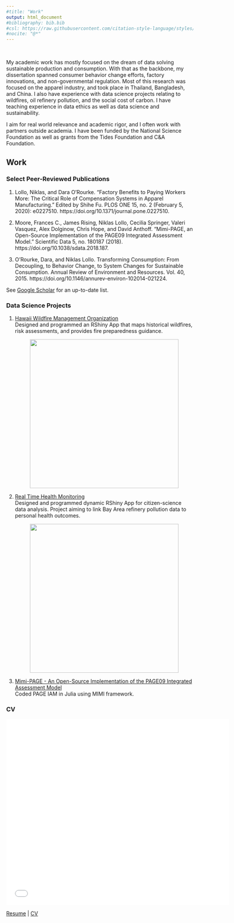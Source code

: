 ```yaml
---
#title: "Work"
output: html_document
#bibliography: bib.bib
#csl: https://raw.githubusercontent.com/citation-style-language/styles/master/apa.csl
#nocite: "@*"
---
```

<br>

My academic work has mostly focused on the dream of data solving sustainable production and consumption. With that as the backbone, my dissertation spanned consumer behavior change efforts, factory innovations, and non-governmental regulation. Most of this research was focused on the apparel industry, and took place in Thailand, Bangladesh, and China. I also have experience with data science projects relating to wildfires, oil refinery pollution, and the social cost of carbon. I have teaching experience in data ethics as well as data science and sustainability.

I aim for real world relevance and academic rigor, and I often work with partners outside academia. I have been funded by the National Science Foundation as well as grants from the Tides Foundation and C&A Foundation. 

## Work {.tabset}

### Select Peer-Reviewed Publications
1. Lollo, Niklas, and Dara O’Rourke. “Factory Benefits to Paying Workers More: The Critical Role of Compensation Systems in Apparel Manufacturing.” Edited by Shihe Fu. PLOS ONE 15, no. 2 (February 5, 2020): e0227510. https://doi.org/10.1371/journal.pone.0227510.

2. Moore, Frances C., James Rising, Niklas Lollo, Cecilia Springer, Valeri Vasquez, Alex Dolginow, Chris Hope, and David Anthoff. “Mimi-PAGE, an Open-Source Implementation of the PAGE09 Integrated Assessment Model.” Scientific Data 5, no. 180187 (2018). https://doi.org/10.1038/sdata.2018.187.

3. O’Rourke, Dara, and Niklas Lollo. Transforming Consumption: From Decoupling, to Behavior Change, to System Changes for Sustainable Consumption. Annual Review of Environment and Resources. Vol. 40, 2015. https://doi.org/10.1146/annurev-environ-102014-021224.

See [Google Scholar](https://scholar.google.com/citations?user=B3P77eAAAAAJ&hl=en) for an up-to-date list.

### Data Science Projects
 1. [Hawaii Wildfire Management Organization](https://bnhm-shiny.berkeley.edu/HWMO/)  
 Designed and programmed an RShiny App that maps historical wildfires, risk assessments, and
provides fire preparedness guidance.
  <div id="wrapper" style="width:100%; text-align:center">
  <img src="photos/hwmo.png" style="width:400px" />
 
 2. [Real Time Health Monitoring](https://www.fairtechcollective.org/experiments/)  
Designed and programmed dynamic RShiny App for citizen-science data analysis. Project aiming to link Bay Area refinery pollution data to personal health outcomes.
  <div id="wrapper" style="width:100%; text-align:center">
  <img src="photos/fairtech.png" style="width:400px" />
 
 3. [Mimi-PAGE - An Open-Source Implementation of the PAGE09 Integrated Assessment Model](https://github.com/anthofflab/mimi-page.jl.git)  
 Coded PAGE IAM in Julia using MIMI framework.

### CV
<embed src="LolloResume_summary.pdf" width="600" height="500"> </embed>
[Resume](LolloResume_summary.pdf) | [CV](AcademicCV_Lollo_2020.pdf)
 